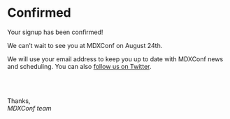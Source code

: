 

# Confirmed

Your signup has been confirmed!

We can’t wait to see you at MDXConf on August 24th.

We will use your email address to keep you up to date with
MDXConf news and scheduling.
You can also [follow us on Twitter](https://twitter.com/mdx_js).

<br />
<br />

Thanks, <br />
_MDXConf team_
